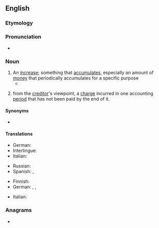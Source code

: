 ==English==

===Etymology===
{{suffix|en|accrue|al}}

===Pronunciation===
* {{IPA|en|/əˈkɹuːəl/}}

===Noun===
{{wikipedia}}
{{en-noun}}

# An [[increase]]; something that [[accumulate]]s, especially an amount of [[money]] that periodically accumulates for a specific purpose
#* {{quote-book|en|1985|Medury Bhaskara Rao|Foreign Collaboration Agreements: Some Issues: an Intensive Study of Income-tax, Foreign Exchange & Other Related Problems||104|The finding out of the source '''accrual''' or arisal of income is not material as the incidence of charge is dependent on the place of '''accrual''' or arisal of income.|url=https://books.google.com/books?id=uLMcAAAAMAAJ&q=%22arisal%22&dq=%22arisal%22&hl=en&sa=X&ved=0ahUKEwiEsemS1avjAhWEw1QKHbwkCW4Q6AEIWTAJ}}
# {{lb|en|accounting}} from the [[creditor]]'s viewpoint, a [[charge]] incurred in one accounting [[period]] that has not been paid by the end of it.

====Synonyms====
* {{l|en|arisal}}

====Translations====
{{trans-top|an increase}}
* German: {{t+|de|Zuwachs|m}}
* Interlingue: {{t|ie|acrescement}}
* Italian: {{t+|it|accumulo|m}}
{{trans-mid}}
* Russian: {{t+|ru|накопле́ние}}
* Spanish: {{t+|es|incremento|m}}, {{t+|es|acumulación|f}}
{{trans-bottom}}

{{trans-top|an accounting charge}}
* Finnish: {{t|fi|siirtovelka}}
* German: {{t|de|abgegrenzte Schulden|f}}, {{t|de|Abgrenzungsposten|m}}, {{t|de|Rechnungsabgrenzungsposten|m}}
{{trans-mid}}
* Italian: {{t+|it|rateo|m}}
{{trans-bottom}}

===Anagrams===
* {{anagrams|en|a=aacclru|caracul}}